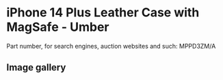 # iPhone 14 Plus Leather Case with MagSafe - Umber

Part number, for search engines, auction websites and such: MPPD3ZM/A

## Image gallery

<div style={{ width: "768px" }}>
  <GalleryComponent
    images={[
      {
        original: "/everysource/MPPD3",
        thumbnail: "/everypreview/MPPD3",
      },
      {
        original: "/everysource/MPPD3_AV1",
        thumbnail: "/everypreview/MPPD3_AV1",
      },
      {
        original: "/everysource/MPPD3_AV2",
        thumbnail: "/everypreview/MPPD3_AV2",
      },
      {
        original: "/everysource/MPPD3_AV3",
        thumbnail: "/everypreview/MPPD3_AV3",
      },
      {
        original: "/everysource/MPPD3_AV4",
        thumbnail: "/everypreview/MPPD3_AV4",
      },
      {
        original: "/everysource/MPPD3_AV5",
        thumbnail: "/everypreview/MPPD3_AV5",
      }
    ]}
  />
</div>